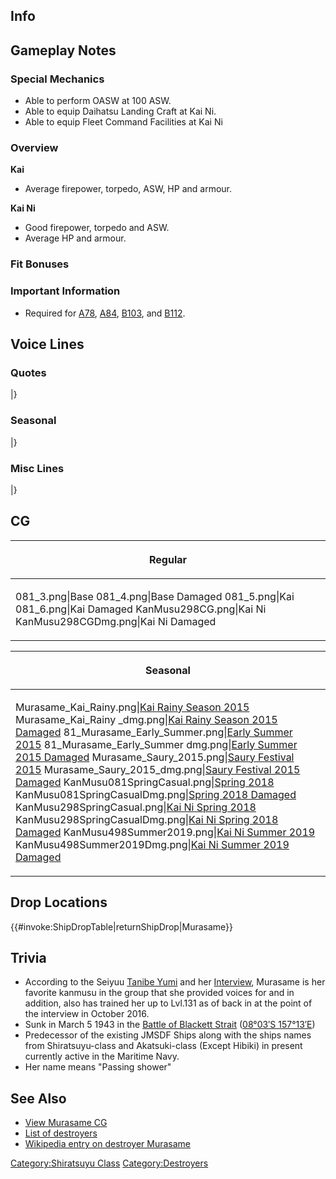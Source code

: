 ==Info==
{{KanmusuInfo|ID=081}}
{{KanmusuInfo|ID=081a}}
{{KanmusuInfo|ID=298}}

==Gameplay Notes==
===Special Mechanics===
* Able to perform OASW at 100 ASW.
* Able to equip Daihatsu Landing Craft at Kai Ni.
* Able to equip Fleet Command Facilities at Kai Ni

===Overview===
'''Kai'''
* Average firepower, torpedo, ASW, HP and armour.  

'''Kai Ni'''
* Good firepower, torpedo and ASW.
* Average HP and armour.

===Fit Bonuses===
{{:{{BASEPAGENAME}}/Equipment Bonuses}}
{{clear}}

===Important Information===
* Required for [[Quests#A78|A78]], [[Quests#A84|A84]], [[Quests#B103|B103]], and [[Quests#B112|B112]].

==Voice Lines==
===Quotes===
{{ShipquoteHeader}}
{{ShipquoteKai
|scenario = Introduction
|origin = はいはーい！白露型駆逐艦村雨だよ。みんな、よろしくね！
|translation = Yes, yes~! I'm the Shiratsuyu-class destroyer, Murasame. Nice to meet everyone!
|audio = Murasame-Introduction.ogg
}}
{{ShipquoteKai
|scenario = Introduction
|kai2 = yes
|origin = はいはい、お待たせ！そう？ごめんなさい、でもこれから村雨のうんといい所見せる！
|translation = Yes, yes~! Did I keep you waiting? I did?  I'm sorry, but from now on I'll do my utmost to show off all my best points!
|audio = MurasameKai2-Intro.mp3
}}
{{ShipquoteKai
|scenario = Library
|origin = 白露型駆逐艦3番艦、村雨よ。
雨の名前の駆逐艦群なんてお洒落よね？姉妹艦の夕立たちと一緒に第2駆逐隊を編成したの。 
鼠輸送ですって？失礼しちゃう、ガダルカナル島輸送作戦でも活躍したわ！
|translation = I'm the 3rd ship of the Shiratsuyu-class destroyers, Murasame.
Isn't naming destroyers after rain stylish?<ref>The original 6 ships of the Shiratsuyu-class were named after rain.</ref> I was part of the 2nd Destroyer Division with Yuudachi and my other sisters.<ref>DesDiv2 was made out of: Murasame, Yuudachi, Harusame and Samidare.</ref>
Tokyo Expresses? Pardon me, but I was very active in transport operations to Guadalcanal.<ref>The [https://en.wikipedia.org/wiki/Tokyo_Express Tokyo Express] was a high-speed transport run done in a single night to avoid Allied air attacks. She performed two such runs to Guadalcanal.</ref> 
|audio = Murasame-Library.ogg
}}
{{ShipquoteKai
|scenario = Secretary 1
|origin =はいはい！
|translation = Yes yes~!
|audio = Murasame-Sec1b.mp3
}}
{{ShipquoteKai
|scenario = Secretary 1
|kai = yes
|origin =はいはーい！
|translation = Yes yes~!
|audio = MurasameKai-Sec1.mp3
}}
{{ShipquoteKai
|scenario = Secretary 1
|kai2 = yes
|origin =はーいはーい！
|translation = Yes~ yes~!
|audio = MurasameKai2-Sec1b.mp3
}}
<!--{{ShipquoteKai
|scenario = Secretary 1
|kai2 = yes
|origin =ちょっといい村雨、呼んだ？
|translation = Did you call for the improved me?
|audio = MurasameKai2-Sec1.mp3
}}-->
{{ShipquoteKai
|scenario = Secretary 2
|origin = スタンバイＯＫよ！
|translation = I'm ready and waiting!
|audio = Murasame-Sec2.mp3
}}
{{ShipquoteKai
|scenario = Secretary 2
|kai = yes
|origin = 村雨は、スタンバイＯＫよ！
|translation = I'm ready and waiting!
|audio = MurasameKai-Sec2.mp3
}}
{{ShipquoteKai
|scenario = Secretary 2
|kai2 = yes
|origin = 提督、村雨は、スタンバイＯＫよ！
|translation = Admiral, I'm ready and waiting!
|audio = MurasameKai2-Sec2.mp3
}}
{{ShipquoteKai
|scenario = Secretary 3
|origin = えぇ、なになに？村雨に何の相談かしら？
|translation = Eh, what is it? What do you want to discuss with me?
|audio = Murasame-Sec3.mp3
}}
{{ShipquoteKai
|scenario = Secretary 3
|kai = yes
|origin = えぇ、なになに？私に何の相談かしら？
|translation = Eh, what is it? What do you want to discuss with me?
|audio = MurasameKai-Sec3.mp3
}}
{{ShipquoteKai
|scenario = Secretary 3
|kai2 = yes
|origin = なになーに？ちょっといい村雨に、いったい何の相談かしら？ん？
|translation = What is it? What could you want to discuss with the improved me? Hmm?
|audio = MurasameKai2-Sec3.mp3
}}
{{ShipquoteKai
|scenario = Secretary Idle
|kai = yes
|origin = そうですかー…この村雨を放置ですかー…。村雨そんな趣味ないから、かまってー！
|translation = I see... you're neglecting me... I don't have that kind of fetish, so pay attention to me!<ref>Meaning she isn't into BDSM [https://ja.wikipedia.org/wiki/%E6%94%BE%E7%BD%AE%E3%83%97%E3%83%AC%E3%82%A4 neglect play].</ref>
|audio = Murasame-Idle.ogg
}}
{{ShipquoteKai
|scenario = Secretary (Married)
|origin = 提督、元気ない時は村雨が元気分けてあげるから。はいっ！　どう？　元気でた？
|translation = When you're feeling down I'll cheer you up Admiral. Yes! How's that? Feeling better?
|audio = Murasame-Wedding_Line.ogg
}}
{{ShipquoteKai
|scenario = Wedding
|origin = 提督と二人っきりって、意外と楽しいかも。ね、私達って、相性いいのかな？
|translation = It's surprisingly fun just being alone together with you Admiral. Hey, we're pretty compatible right?
|audio = Murasame-Wedding.ogg
}}
{{ShipquoteKai
|scenario = Player's Score
|origin = 提督、連絡が入っているよ。
|translation = Looks like a message has come for you Admiral.
|audio = Murasame-Looking_At_Scores.ogg
}}
{{ShipquoteKai
|scenario = Joining the Fleet
|origin = 村雨いっきまーす！
|translation = Murasame moving out~!
|audio = Murasame-Joining_A_Fleet.ogg
}}
{{ShipquoteKai
|scenario = Joining the Fleet
|kai2 = yes
|origin = 村雨、出ます。さあ、警戒を厳として、行きましょうか。
|translation = Murasame moving out~!　Okay, let's get going with caution and determination.
|audio = MurasameKai2-JoinFleet.mp3
}}
{{ShipquoteKai
|scenario = Equipment 1
|origin = 村雨、パワーア～ップ！<ref>Shared with Supply before Kai.</ref>
|translation = I'm powering up~!
|audio = Murasame-Equipment_3.ogg
}}
{{ShipquoteKai
|scenario = Equipment 2
|origin = いい感じ、いい感じ。来週の村雨にも期待してね。
|translation = This feels really good. Look forward to what I can do next week.<ref>Also can mean 'Expect showers next week'. A pun on her name.</ref>
|audio = Murasame-Equipment_1.ogg
}}
{{ShipquoteKai
|scenario = Equipment 3
|origin = やるってば！
|translation = I can do it!
|audio = Murasame-Equipment_2.ogg
}}
{{ShipquoteKai
|scenario = Supply
|kai = yes
|origin = 補給大好き！
|translation = I love resupplying!
|audio = Murasame-Supply.ogg
}}
{{ShipquoteKai
|scenario = Docking (Minor Damage)
|origin = おぉ～、グッド～！
|translation = Oooh~ good~!
|audio = Murasame-Docking_Minor.ogg
}}
{{ShipquoteKai
|scenario = Docking (Major Damage)
|origin = はぁー…休まりますねぇ
|translation = *sigh*... I'll go rest then.
|audio = Murasame-Docking_Major.ogg
}}
{{ShipquoteKai
|scenario = Construction
|origin = 新しい艦、ゲッツ！
|translation = We got a new ship!
|audio = Murasame-Construction.ogg
}}
{{ShipquoteKai
|scenario = Construction
|kai2 = yes
|origin = 新仲間ね。ようこそ、四水戦に…えぇ、違うの？
|translation = A new comrade. Welcome to the DesRon4... Eh, that's wrong?
|audio = MurasameKai2-Construction.mp3
}}
{{ShipquoteKai
|scenario = Returning from Sortie
|origin = 艦隊が戻ってきたってさー。
|translation = The fleet has returned.
|audio = Murasame-Returning_From_Sortie.ogg
}}
{{ShipquoteKai
|scenario = Returning from Sortie
|kai2 = yes
|origin = 艦隊帰途。いい感じ。みんな、お疲れ様。
|translation = The fleet has returned. Feels great. Everyone, good work.
|audio = MurasameKai2-SortieReturn.mp3
}}
{{ShipquoteKai
|scenario = Starting a Sortie
|origin = 村雨の、ちょっといいとこ見せたげる♪
|translation = I'll show you something a little nice♪
|audio = Murasame-Starting_A_Sortie.ogg
}}
{{ShipquoteKai
|scenario = Starting a Sortie
|kai2 = yes
|origin = 対艦、対潜、対空だって、やってあげる！
|translation = Be it anti-ship, anti-sub or anti-air; let's do this!
|audio = MurasameKai2-Sortie.mp3
}}
{{ShipquoteKai
|scenario = Starting a Battle
|origin = 右舷、敵艦発見です！
|translation = Enemy ships spotted to starboard.
|audio = Murasame-Battle_Start.ogg
}}
{{ShipquoteKai
|scenario = Attack
|origin = やっちゃうからね♪
|translation = I'll get you~♪
|audio = Murasame-Attack.ogg
}}
{{ShipquoteKai
|scenario = Night Battle Attack
|origin = 主砲も魚雷もあるんだよ！
|translation = I have both guns and torpedoes!
|audio = Murasame-Night_Attack.ogg
}}
{{ShipquoteKai
|scenario = Night Battle Attack
|kai2 = yes
|origin = いい感じ、いい感じ！
|translation = Feels really good!
|audio = MurasameKai2-NightAttack.mp3
}}
{{ShipquoteKai
|scenario = Night Battle
|origin = あらあら、まだやるの～？い・い・け・ど！
|translation = Oh my, you still want to keep going~? That~ is~ fine~ with~ me~!
|audio = Murasame-Night_Battle.ogg
}}
{{ShipquoteKai
|scenario = Night Battle
|kai2 = yes
|origin = あら、まだやるの？い・い・け・ど・ね！
|translation = Oh, you still want to keep going? That~ is~ fine~ with~ me~!
|audio = MurasameKai2-NightBattle.mp3
}}
{{ShipquoteKai
|scenario = MVP
|origin =艦隊が勝利出来て良かったです。白露型駆逐艦の力侮れないでしょう？
|translation = I'm glad the fleet was able to win. You shouldn't underestimate the power of the Shiratsuyu-class destroyers alright?
|audio = Murasame-MVP.ogg
}}
{{ShipquoteKai
|scenario = Minor Damage 1
|origin = ちょっ、まっ…！
|translation = Wa-wait...!
|audio = Murasame-Minor_Damage_2.ogg
}}
{{ShipquoteKai
|scenario = Minor Damage 2
|origin = やぁっ！
|translation = Yaaah!
|audio = Murasame-Minor_Damage_1.ogg
}}
{{ShipquoteKai
|scenario = Minor Damage 2
|kai2 = yes
|origin = うぅ、いやだ。
|translation = Urgh, oh no.
|audio = MurasameKai2-Minor_Damage_2.mp3
}}
{{ShipquoteKai
|scenario = Major Damage
|origin = 本当に困るんですけどぉー…うぁあん…
|translation = This is really troubling... Waaah...
|audio = Murasame-Major_Damage.ogg
}}
{{ShipquoteKai
|scenario = Major Damage
|kai2 = yes
|origin = ちょっと流石にまずかったかしら。うぅー。
|translation = I think I'm in a little bit of trouble. Urrgh.
|audio = MurasameKai2-Major_Damage.mp3
}}
{{ShipquoteKai
|scenario = Sunk
|origin = やるだけ…やったよね…さよなら…
|translation = I did... the best I could right... Goodbye...
|audio = Murasame-Sunk.ogg
}}
|} <references/>

{{clear}}

===Seasonal===
{{SeasonalHeaderOld}}
{{SeasonalQuote
|scenario = [[Seasonal/New_Year_2015|New Year 2015]]
|origin =提督、謹賀新年です。今年も村雨の…ちょっといいとこ、みせてあげる！
|translation =	Happy New Year, Admiral. I’ll show you something… real nice this year!
|audio = Murasame_New_Years_Day_2016.ogg
|notes = 
}}
{{SeasonalQuote
|scenario = [[Seasonal/Setsubun_2015|Setsubun 2015]]
|origin = はいは～い♪節分ね。この行事って、いつからあるのかしら？ねえ？
|translation =	Yes, yes♪ It’s Setsubun. I wonder when it was first celebrated. Don’t you?
|audio = Murasame_Setsubun_2015_Sec1.ogg
|notes = 
}}
{{SeasonalQuote
|scenario = [[Seasonal/Valentine%27s_Day_2015|Valentine’s Day 2015]]
|origin = 村雨の、ちょっと良いチョコ、食べてみる？　甘くて、すこーし苦いんです。うふふ♪
|translation =	Would you like to have some of my nice chocolates? It’s sweet and juuust a little bit bitter. Ufufu♪
|audio = Murasame_Valentine_Sec1.ogg
|notes = Secretary 1
}}
{{SeasonalQuote
|scenario = [[Seasonal/White_Day_2015|White Day 2015]]
|origin = うーん...バレンタインのお返し？いい感じ、いい感じ、村雨 ちょっと期待ちゃうなぁ。
|translation =	Yeah… A gift in return for Valentines? That sounds great. I’ve kind of been looking forward to this.
|audio = Murasame_WhiteDay.ogg
|notes = 
}}
{{SeasonalQuote
|scenario = [[Seasonal/Second_Anniversary|2nd Anniversary]]
|origin = はいはい、今日は大事な日。提督、ちゃんと覚えてた？本当？よかった！
|translation =	Yes yes, today is an important day. Do you remember what day it is, Admiral? Really? Good!
|audio = 081_Murasame_2ndAnniv.mp3
|notes = 
}}
{{SeasonalQuote
|scenario = [[Seasonal/Rainy_Season_2015|Rainy Season 2015]]
|origin = あ、春雨…じゃなかった、提督？どなたかお探し？あ、違うの。なぁに？村雨でよかったら、お話聞くよ。なになに。
|translation =	Ah, Harusame… No, Admiral? Are you looking for someone? Ah, you’re not. What is it? If you’re fine with me, I’ll hear you out. What is it, tell me.
|audio = Murasame_Rainy_Secretary_1.ogg
|notes =
}}
{{SeasonalQuote
|scenario = [[Seasonal/Early_Summer_Season_Update|Early Summer 2015]]
|origin = そろそろ夏が来ちゃうね。新しい水着、新調したいな～。いっしょに選んでくれる？
|translation =	Summer is almost here. I feel like getting a brand new swimsuit. Will you choose one with me?
|audio = Murasame_Early_Summer_HQ_1.ogg
|notes =Secretary 1
}}
{{SeasonalQuote
|scenario = [[Seasonal/Early_Summer_Season_Update|Early Summer 2015]]
|origin = 提督どう？村雨の水着、似合ってる？そう……いい感じいい感じ♪
|translation =	How’s this, Admiral? Does this swimsuit suit me? I see… Good, good♪
|audio = Murasame_Early_Summer_HQ_2.ogg
|notes =Secretary 2
}}
{{SeasonalQuote
|scenario = [[Seasonal/Early_Summer_Season_Update|Early Summer 2015]]
|origin = やられてしまったわ。せっかくの水着だったのに……ま、いいわ。お風呂してきますね。
|translation =	I got damaged. I just got this swimsuit too… Oh well. I’ll go take a bath.
|audio = Murasame_Early_Summer_Med_Dmg_Docking.ogg
|notes =Docking (Major)
}}
{{SeasonalQuote
|scenario = [[Seasonal/Early_Summer_Season_Update|Early Summer 2015]]
|origin = 村雨のちょっといい水着、見せてあげる。ちやん～提督、どうおがしら？ね？
|translation =	I’ll show you my nice swimsuit. Tadah, what do you think, Admiral? Hey?
|audio = Murasame_Early_Summer_Join_Fleet.ogg
|notes =Joining the Fleet
}}
{{SeasonalQuote
|scenario = [[Seasonal/Mid_Summer_Season_Update|Midsummer 2015]]
|origin = はいはい～夏です夏！提督、一緒に海にいきましょう。出撃とかじゃなくて！
|translation =	Yes yes, it’s summer! Let’s go to the sea together, Admiral. Not on a sortie!
|audio = Murasame_Mid_Summer.ogg
|notes =
}}
{{SeasonalQuote
|scenario = [[Seasonal/Saury_2015|Saury Festival 2015]]
|origin = ふんふん～秋は秋で嫌いじゃないのよね～。春雨とかどうしてるかなぁ。
|translation = Hmmm, it’s autumn and I don’t dislike it. I wonder what Harusame is doing.
|audio = Murasame_Saury_2015_Secretary.ogg
|notes =
}}
{{SeasonalQuote
|scenario = [[Seasonal/Christmas_2015|Christmas 2015]]
|origin = はいはい！メリークリスマスです、提督！ケーキもターキーもほら、ばっちり！
|translation =	Yes yes! Merry Christmas, Admiral! The cake and turkey is all ready!
|audio = Murasame_Christmas_2015_Sec1.ogg
|notes =Secretary 1
}}
{{SeasonalQuote
|scenario = [[Seasonal/Christmas_2015|Christmas 2015]]
|origin = 提督、村雨のちょっといいクリスマスプレゼント、開けてみる？まだ、な・い・しょ！
|translation =	You want to open my special Christmas present, Admiral? Not~ just~ yet~!
|audio = Murasame_Christmas_2015_Sec2.mp3
|notes = Secretary 2
}}
{{SeasonalQuote
|scenario = [[Seasonal/End_of_Year_2015|End of Year 2015]]
|origin = はいはい！年末です！大掃除です！提督もはい、箒とちり取り。で、大掃除！
|translation =	Yes yes! It’s the end of the year! Time for spring cleaning! Here’s a broom and dustpan for you, Admiral. Now get cleaning!
|audio = Murasame_Year_End_2015_Sec1.ogg
|notes = 
}}
{{SeasonalQuote
|scenario = [[Seasonal/Third_Anniversary|3rd Anniversary]]
|origin = はい、はーい！提督、三周年ですって、三周年。いい感じ、いい感じ！
|translation =	Yes yeees! It’s the 3rd Anniversary now, Admiral! It feels so good!
|audio = Murasame_3rd_Anniversary_Sec1.mp3
|notes = 
}}
{{SeasonalQuote
|scenario = [[Seasonal/Rainy_Season_2016|Rainy Season 2016]]
|origin = てるてる坊主？じゃあ、村雨が作ってみますね。ほら、ここをこうして…できました。
|translation =	A teruteru bouzu? Well, just watch me make one. Look, just like this… and done.
|audio = Murasame_Rainy_Season_2016_Sec1.mp3
|notes = 
}}
{{SeasonalQuote
|scenario = [[Seasonal/Autumn_2016|Autumn 2016]]
|origin = はいはい！秋は美味しいものがおおくってつい色々目移りちゃう。バルジに気をつけなくちゃ。
|translation =	Yes yes! There’s so many delicious things in autumn that I can’t choose. I’ll need to watch my bulge.
|audio = Murasame_Autumn_2017_Sec1.mp3
|notes = 
}}
{{SeasonalQuote
|scenario = [[Seasonal/Saury_2016|Saury Festival 2016]]
|origin = この秋も、ちょっといい村雨のF作業、見てみたい？うんうん、任せておいて。頑張ります♪
|translation =	Would you like to see me do some F-work this autumn? Yup yup, leave it to me. I’ll work hard♪ <ref>”F-work” is IJN slang for fishing duties when the crew would fish to supplement supplies.</ref>
|audio = Murasame_Sec1_Saury_2016.mp3
|notes = 
}}
{{SeasonalQuote
|scenario = [[Seasonal/Autumn_2016|Autumn 2016]]
|origin = はいはい！提督、ちょっと寒そうね。村雨が、ちょっといいマフラー、編んであげましょうか？うふふふっ♪
|translation =	Yes yes! It’s gotten a bit colder, Admiral. Would you like me to knit a muffler for you? Ufufufu~♪
|audio = Murasame_Late_Autumn_2017_Sec1.mp3
|notes = 
}}
{{SeasonalQuote
|scenario = [[Seasonal/Christmas_2017|Christmas 2017]]
|origin = みんなさん、本当にお疲れ様！提督も。もうすぐ、今年もクリスマスですね。いい感じ、いい感じ。
|translation =	Good work, everyone! You too, Admiral. It’s almost Christmas again this year. This feels really good.
|audio = Murasame_Christmas_Sec1.mp3
|notes = 
}}
{{SeasonalQuote
|scenario = [[Seasonal/Valentine%27s_Day_2018|Valentine’s Day 2018]]
|origin = 提督、村雨のちょっとかなりいいチョコ食べて見る？甘くて、少ーしだけ苦いです。いいは？そう。じゃぁ、めーしーあーがーれー。うふぅ、どうぞ。
|translation =	Would you like to try some of my nice chocolates, Admiral? They’re sweet and juuust a bit bitter. You will? Ok. Then, here~ you~ go~. Ufu, help yourself.
|audio = MurasameKaiNi_Valentines_2018_Sec_1.mp3
|notes = Kai Ni Secretary 1
}}
{{SeasonalQuote
|scenario = [[Seasonal/White_Day_2018|Spring 2018]]
|origin = 少し日差しが暖かくなって…春は村雨の好きな季節よ。いい感じ、いい感じ。
|translation =	The sun has gotten a bit warmer… 
|audio = Murasame_Spring_2018_Sec2.mp3
|notes = Secretary 2
}}
{{SeasonalQuote
|scenario = [[Seasonal/Coming_of_Spring_2018|Coming of Spring 2018]]
|origin = 提督、ほら、春、うらら。今日は外でご飯を、いいですね。
|translation =	Look, Admiral, spring is wonderful. Today is a great day to have a meal outdoors.
|audio = Murasame_Spring_2018_Sec1.mp3
|notes = Secretary 1
}}
{{SeasonalQuote
|scenario = [[Seasonal/Coming_of_Spring_2018|Coming of Spring 2018]]
|origin = 村雨のちょっと頑張ったお弁当、外で食べて見る？うん、はいはい！良かった。
|translation =	Would you like to try this lunchbox that I put a bit of effort into? Yup, yes, yes! Great.
|audio = Murasame_Spring_2018_Sec2.mp3
|notes = Secretary 2
}}
{{SeasonalQuote
|scenario = [[Seasonal/Coming_of_Spring_2018|Coming of Spring 2018]]
|origin = 提督、何、そんな見つめて？大丈夫、ちゃんとデザートもあるんです。はい、どぞ。
|translation =	What are you staring at, Admiral? Don’t worry, I have dessert ready too. Here you go.
|audio = Murasame_Spring_2018_Sec3.mp3
|notes = Secretary 3
}}
{{SeasonalQuote
|scenario = [[Seasonal/Fifth_Anniversary|5th Anniversary]]
|origin = はいはい！提督、津に五周年ですって。五周年。いい感じ、いい感じ。この春も、た・の・し・み。
|translation =	Yes, yes! It’s finally the 5th Anniversary, Admiral. The 5th Anniversary. It feels so good. Let’s- have- fun- this spring too.
|audio = Murasame_5th_Anniversary_Sec1.mp3
|notes = 
}}
{{SeasonalQuote
|scenario = [[Seasonal/Summer_2018|Summer 2018]]
|origin = そうね、この夏わ、ちゃんと戦えます。でも、来年は…提督、いいでしょう？そう？やった。
|translation =	That's right, I'll fight properly this summer. But next year... is fine right, Admiral? Really? Hooray.
|audio = MurasameKai2_Summer_2018_Sec3.mp3
|notes = Kai Ni Secretary 3
}}
{{SeasonalQuote
|scenario = [[Seasonal/Saury_2018|Saury 2018]]
|origin = はいはい！私も、由良さんみたいに先生っぽいこと、やってみようかな。どうかな？
|translation =	Yes yes! I want to try acting like a teacher like Yura does. What do you think?
|audio = Murasame_Sec1_Saury_2018.mp3
|notes = 
}}
{{SeasonalQuote
|scenario = [[Seasonal/Late_Autumn_2018|Late Autumn 2018]]
|origin = 村雨の、ちょっといいマフラーできました！もちろん、丁寧に心を込めた、村雨手作り。さあ、まいてみて。
|translation =	My pretty good muffler is done! Of course, I put my heart into making this. Now, try it on.
|audio = Murasame_Late_Autumn_2018_Sec1.mp3
|notes = Secretary 1
}}
{{SeasonalQuote
|scenario = [[Seasonal/Late_Autumn_2018|Late Autumn 2018]]
|origin = いい感じ、いい感じ！やっぱり、村雨の思った通り、とっても似合う。自分のも、あまんじゃうかな。うふふふぅ、やったね。
|translation =	Looking very nice! Just as I thought, it really suits you. I wonder if I should make one for myself. Ufufufu, of course.
|audio = Murasame_Late_Autumn_2018_Sec2.mp3
|notes = Secretary 2
}}
{{SeasonalQuote
|scenario = [[Seasonal/New_Year_2019|New Years 2019]]
|origin = 提督、謹賀新年です。今年はね、村雨の…ちょっといいとこ、みせてあげる…ねぇ！
|translation =	Admiral, Happy New Year. I'll show you... some of my good points this year... ok!
|audio = Murasame_New_Year_2019_Sec1.mp3
|notes = 
}}
{{SeasonalQuote
|scenario = [[Seasonal/Sixth_Anniversary|6th Anniversary]]
|origin = はいはい！いよいよ六周年ですって。六周年。いい感じ、いい感じ。えへぇ。提督、これからも、よろしくね。
|translation =	Hey hey! It's finally the 6th Anniversary. It's here. What a great feeling. Ehe. Admiral, please keep looking after me.
|audio = Murasame_6th_Anniversary_Sec3.mp3
|notes = Secretary 3
}}
{{SeasonalQuote
|scenario = [[Seasonal/Summer_2019|Summer 2019]]
|origin = はいはい！提督、見てみて…どう？えへへぇ。そんなに？そう？
|translation =	Hey hey! Admiral, take a look... What do you think? Ehehe. You like it that much? Really?
|audio = MurasameKai2_Summer_2019_Sec1.mp3
|notes = Kai Ni Secretary 1
}}
{{SeasonalQuote
|scenario = [[Seasonal/Summer_2019|Summer 2019]]
|origin = いい感じ、いい感じ。村雨、もちろんちゃんと戦います。
|translation =	This feels great. Of course I'll still fight well.
|audio = MurasameKai2_Summer_2019_Sec2.mp3
|notes = Kai Ni Secretary 2
}}
{{SeasonalQuote
|scenario = [[Seasonal/Seventh_Anniversary|7th Anniversary]]
|origin = はいはい！提督、ついに村雨たち、七周年ですって、七周年！今年はお部屋で乾杯しましょう！それはそれで、いい感じ、いい感じ。た・の・し・み。
|translation =	Hey hey! Admiral, it's finally our 7th Anniversary! Let's have a toast in your room this year! Then we can get a really good mood going. I. Can't. Wait.
|audio = Murasame_7th_Anniversary_Secretary_1.mp3
|notes = 
}}
{{SeasonalQuote
|scenario = [[Seasonal/Late_Autumn_2020|Late Autumn 2020]]
|origin = 今年はサンマが…残念。でも、村雨に任せて任せて。そんなこともあろかと、アジのポイントで、今年は行きます。
|translation =	There's no... saury this year. But just leave it all to me. We'll be heading out for mackerel this year too.
|audio = Murasame_Late_Autumn_2020_Secretary_1.mp3
|notes = Secretary 1
}}
{{SeasonalQuote
|scenario = [[Seasonal/Late_Autumn_2020|Late Autumn 2020]]
|origin = 今年はサンマが…残念。でも、村雨に、任せて任せて。そんなこともあろかと、アジのポイントで、今年は行きます。
|translation =	There's no... saury this year. But just leave it all to me. We'll be heading out for mackerel this year too.
|audio = Murasame_Kai_Ni_Late_Autumn_2020_Secretary_1.mp3
|notes = Kai Ni Secretary 1
}}
{{SeasonalQuote
|scenario = [[Seasonal/Late_Autumn_2020|Late Autumn 2020]]
|origin = 村雨の、ちょっといい釣果、見せちゃうかな？うふふぅ。
|translation =	Shall I show you how good I am at fishing? Ufufu.
|audio = Murasame_Late_Autumn_2020_Secretary_2.mp3
|notes = Secretary 2
}}
{{SeasonalQuote
|scenario = [[Seasonal/Late_Autumn_2020|Late Autumn 2020]]
|origin = 村雨の、ちょっといい、釣果、見せちゃうかな？うふふふふぅ。
|translation =	Shall I show you how good I am at fishing? Ufufufufu.
|audio = Murasame_Kai_Ni_Late_Autumn_2020_Secretary_2.mp3
|notes = Kai Ni Secretary 2
}}
{{SeasonalQuote
|scenario = [[Seasonal/Late_Autumn_2020|Late Autumn 2020]]
|origin = はいはい！そう、秋は美味しいものが本当に多くて、バルジには気をつけなきゃ。白露姉さんは…あはぁ、べ、別に問題ないって思います。
|translation =	Hey hey! Yeah, there's so, so many delicious things during autumn that I need to watch my bulge. Big sis Shiratsuyu is... Ahah, I don't think she'll have any problems.
|audio = Murasame_Late_Autumn_2020_Secretary_3.mp3
|notes = Secretary 3
}}
{{SeasonalQuote
|scenario = [[Seasonal/Late_Autumn_2020|Late Autumn 2020]]
|origin = はいはい〜！そう、秋は美味しいものが本当に多くて、バルジには気をつけなきゃ。白露ちゃんは…あはは、べ、別に問題ないって思います。
|translation =	Hey hey~! Yeah, there's so, so many delicious things during autumn that I need to watch my bulge. Shiratsuyu is... Ahaha, I don't think she'll have any problems.
|audio = Murasame_Kai_Ni_Late_Autumn_2020_Secretary_3.mp3
|notes = Kai Ni Secretary 3
}}
{{SeasonalQuote
|scenario = [[Seasonal/Late_Autumn_2020|Late Autumn 2020]]
|origin = やった！釣れた！
|translation =	Yes! I got it!
|audio = Murasame_Late_Autumn_2020_Equipment_3.mp3
|notes = Equipment 3
}}
{{SeasonalQuote
|scenario = [[Seasonal/Late_Autumn_2020|Late Autumn 2020]]
|origin = やった！釣れた！
|translation =	Yes! I got it!
|audio = Murasame_Kai_Late_Autumn_2020_Equipment_3.mp3
|notes = Kai Equipment 3
}}
{{SeasonalQuote
|scenario = [[Seasonal/Late_Autumn_2020|Late Autumn 2020]]
|origin = やった！釣・れ・た！
|translation =	Yes! I- got- it!
|audio = Murasame_Kai_Ni_Late_Autumn_2020_Equipment_3.mp3
|notes = Kai Ni Equipment 3
}}
{{SeasonalQuote
|scenario = [[Seasonal/Late_Autumn_2020|Late Autumn 2020]]
|origin = あれは、魚群…違う！敵！敵艦発見です！
|translation =	Is that a school of fish... No! It's the enemy! Enemy ships spotted!
|audio = Murasame_Late_Autumn_2020_Starting_A_Battle.mp3
|notes = Starting a Battle
}}
{{SeasonalQuote
|scenario = [[Seasonal/Late_Autumn_2020|Late Autumn 2020]]
|origin = あれは、魚群…違う！敵！敵艦発見です！
|translation =	Is that a school of fish... No! It's the enemy! Enemy ships spotted!
|audio = Murasame_Kai_Ni_Late_Autumn_2020_Starting_A_Battle.mp3
|notes = Kai Ni Starting a Battle
}}
{{SeasonalQuote
|scenario = [[Seasonal/Valentine's_Day_2021|Valentine's Day 2021]]
|origin = あはは。峯雲さん、お疲れさまです。ん？
|translation = Ahaha. Minegumo, good job. Hmm?
|audio = Murasame_Valentines_2021_Equip_3.mp3
|notes = Kai Ni Equipment 3
}}
{{SeasonalQuote
|scenario = [[Seasonal/Hinamatsuri_2021|Hinamatsuri 2021]]
|origin =この春も、村雨は、スタンバイＯＫよ。 
|translation =	I'll be ready and waiting this spring too. 
|audio = Murasame_Hinamatsuri_2021_Secretary_1.mp3
|notes = Secretary 1
}}
{{SeasonalQuote
|scenario = [[Seasonal/Hinamatsuri_2021|Hinamatsuri 2021]]
|origin =この春も、村雨は、スタンバイＯＫよ。 
|translation =	I'll be ready and waiting this spring too. 
|audio = Murasame_Kai_Ni_Hinamatsuri_2021_Secretary_1.mp3
|notes = Kai Ni Secretary 1
}}
{{SeasonalQuote
|scenario = [[Seasonal/Hinamatsuri_2021|Hinamatsuri 2021]]
|origin =提督、みてみて。可愛い。雛人形。うふふ。 
|translation =	 Admiral, look at these. They're cute. They're Hina dolls. Ufufu. 
|audio = Murasame_Hinamatsuri_2021_Secretary_2.mp3
|notes = Secretary 2
}}
{{SeasonalQuote
|scenario = [[Seasonal/Hinamatsuri_2021|Hinamatsuri 2021]]
|origin =提督、みてみて。可愛い。雛人形。うふふふふ。 
|translation =	Admiral, look at these. They're cute. They're Hina dolls. Ufufufufu. 
|audio = Murasame_Kai_Ni_Hinamatsuri_2021_Secretary_2.mp3
|notes = Kai Ni Secretary 2
}}
{{SeasonalQuote
|scenario = [[Seasonal/Hinamatsuri_2021|Hinamatsuri 2021]]
|origin =もうすぐ、春うらら。提督、村雨の、ちょっといいお弁当、食べる？そう？ 
|translation =	 A wonderful spring is almost here. Admiral, would you have my lunch box? You will? 
|audio = Murasame_Hinamatsuri_2021_Secretary_3.mp3
|notes = Secretary 3
}}
{{SeasonalQuote
|scenario = [[Seasonal/Hinamatsuri_2021|Hinamatsuri 2021]]
|origin =もうすぐ、春うらら。提督、村雨の、ちょっといいお弁当、食べでみる？うふふ。そう？
|translation =	A wonderful spring is almost here. Admiral, would you like to try my lunch box? Ufufu. You will? 
|audio = Murasame_Kai_Ni_Hinamatsuri_2021_Secretary_3.mp3
|notes = Kai Ni Secretary 3
}}
{{SeasonalQuote
|scenario = [[Seasonal/Eighth_Anniversary|8th Anniversary]]
|origin = はいはい！提督、ついに、ついに村雨たち八周年ですって。八周年。今年もまだこんな状況だから、仕方ない、ね？お部屋で乾杯しましょう？それはそれで、とってもいい感じいい感じ。ほら、村雨特製のおつまみも作ってきたの。た・の・し・み、でしょう？
|translation =	Hey hey! Admiral, it's finally, finally our 8th Anniversary. It's here. We're still stuck this year so there's no helping it, right? Shall we have a drink in your room? I have something real nice for you. Here, it's some drinking snacks I made specially for this. It'll- be- fun-, right?
|audio = Murasame_8th Anniversary_Secretary_1.mp3
|notes = Secretary 1
}}
{{SeasonalQuote
|scenario = [[Seasonal/Eighth_Anniversary|8th Anniversary]]
|origin = はいはい！提督、ついに、ついに村雨たち八周年ですって。八周年。今年もまだこんな状況だから、仕方ない、ね？お部屋で乾杯しましょう？それはそれで、とってもいい感じいい感じ。ほーら、村雨特製のおつまみも作ってきたの。た・の・し・み、でしょう？うふふふ〜。
|translation =	Hey hey! Admiral, it's finally, finally our 8th Anniversary. It's here. We're still stuck this year so there's no helping it, right? Shall we have a drink in your room? I have something real nice for you. Here, it's some drinking snacks I made specially for this. It'll- be- fun-, right? Ufufufu~.
|audio = Murasame Kai Ni_8th Anniversary_Secretary_1.mp3
|notes = Kai Ni Secretary 1
}}
{{SeasonalQuote
|scenario = [[Seasonal/Rainy_Season_2021|Rainy Season 2021]]
|origin = はいはい、白露型駆逐艦、梅雨の村雨だよ。提督、よろしくね。 
|translation =	Hello-hello, I'm the Shiratsuyu-class destroyer, the rainy Murasame. Admiral, nice to meet you. 
|audio = Murasame_Rainy Season 2021_Introduction.mp3
|notes = Introduction
}}
{{SeasonalQuote
|scenario = [[Seasonal/Rainy_Season_2021|Rainy Season 2021]]
|origin = はいはい、おまたせ。提督、梅雨も、二人ならいいものね。今日も、村雨のうんといいとこ見せてあげる。見てて。 
|translation =	Hello-hello, thanks for waiting. Admiral, even the rainy season is nice as long as we're together. I'll show you my good points again today. Just watch. 
|audio = Murasame Kai Ni_Rainy Season 2021_Introduction.mp3
|notes = Kai Ni Introduction
}}
{{SeasonalQuote
|scenario = [[Seasonal/Rainy_Season_2021|Rainy Season 2021]]
|origin = えぇ？これは？…提督、村雨のお誕生日、覚えていてくれたんですか？あぁ、ありがとう。うん。 
|translation =	Huh? What's this? ...Admiral, you remembered my birthday? Th-thanks. *nod* 
|audio = Murasame_Rainy Season 2021_Secretary_1.mp3
|notes = Secretary 1
}}
{{SeasonalQuote
|scenario = [[Seasonal/Rainy_Season_2021|Rainy Season 2021]]
|origin = えぇ？これは？…提督、村雨のお誕生日、覚えていてくれたんですか？うふぅ、ありがとう。…うん。 
|translation =	Huh? What's this? ...Admiral, you remembered my birthday? Ufu, thanks. *nod* 
|audio = Murasame Kai Ni_Rainy Season 2021_Secretary_1.mp3
|notes = Kai Ni Secretary 1
}}
{{SeasonalQuote
|scenario = [[Seasonal/Rainy_Season_2021|Rainy Season 2021]]
|origin = えぇ？何々？テルテルサメたちの作り方？それはね… 
|translation =	Huh? What's up? You want to know how to make teruteru-sames? Well, first... 
|audio = Murasame_Rainy Season 2021_Secretary_3.mp3
|notes = Secretary 3
}}
{{SeasonalQuote
|scenario = [[Seasonal/Rainy_Season_2021|Rainy Season 2021]]
|origin = うふふぅ、梅雨でも村雨は、いつでもスタンバイオーケーよ。雨、やまないね。 
|translation =	Ufufufu, I'm always ready to go, even during the rainy season. The rain isn't stopping. 	
|audio = Murasame Kai Ni_Rainy Season 2021_Secretary_3.mp3
|notes = Kai Ni Secretary 3
}}
{{SeasonalQuote
|scenario = [[Seasonal/Rainy_Season_2021|Rainy Season 2021]]
|origin = そうですか。梅雨の季節に提督と一緒に一つ年を重ねたこの村雨を放置ですか。村雨そんな趣味ないから、かまって！ 
|translation =	I see. You're already taking me for granted after spending one rainy season together. Well that's not going to work. Come back! 
|audio = Murasame_Rainy Season 2021_Idle.mp3
|notes = Idle
}}
{{SeasonalQuote
|scenario = [[Seasonal/Rainy_Season_2021|Rainy Season 2021]]
|origin = そうですか。梅雨の季節に提督と一緒に一つ年を重ねたこの村雨を放置ですか……村雨そんな趣味ないから、かまって！ 
|translation =	I see. You're already taking me for granted after spending rainy season together. Well that's not going to work so, come back! 	
|audio = Murasame Kai Ni_Rainy Season 2021_Idle.mp3
|notes = Kai Ni Idle
}}
{{SeasonalQuote
|scenario = [[Seasonal/Rainy_Season_2021|Rainy Season 2021]]
|origin = 雨の日でも、やっちゃうからね！ 
|translation =	Even if it's a rainy day, I'll still get you! 
|audio = Murasame_Rainy Season 2021_Attack.mp3
|notes = Attack
}}
{{SeasonalQuote
|scenario = [[Seasonal/Rainy_Season_2021|Rainy Season 2021]]
|origin = 雨の日でも、やっちゃうからね！ 
|translation =	Even if it's a rainy day, I'll still get you! 
|audio = Murasame Kai Ni_Rainy Season 2021_Attack.mp3
|notes = Kai Ni Attack
}}
{{SeasonalQuote
|scenario = [[Seasonal/Rainy_Season_2021|Rainy Season 2021]]
|origin = えぇ、えぇー！ちょー、まー…雨の、雨のせいだから！ 
|translation =	Wh-whaaa! Wai-, hol-... It's, it's because of the rain! 
|audio = Murasame_Rainy Season 2021_Minor Damage 2.mp3
|notes = Minor Damage 2
}}
{{SeasonalQuote
|scenario = [[Seasonal/Rainy_Season_2021|Rainy Season 2021]]
|origin = えぇ、えぇー！ちょー、まー…雨の、雨のせいだから！ 
|translation =	Wh-whaaa! Wai-, hol-... It's, it's because of the rain! 
|audio = Murasame Kai Ni_Rainy Season 2021_Minor Damage 2.mp3
|notes = Kai Ni Minor Damage 2
}}
|}<references/>

{{clear}}

===Misc Lines===
{{SeasonalHeaderOld}}
{{SeasonalQuote
|scenario = [[Fall 2015 Event]]
|origin = はいはい！次の作戦は？えぇ、あの海への輸送作戦？嘘ぉー。いえ、行きます。任せて！
|translation =	Yes, yes! What’s the next operation? Eh, a transport operation to that sea? No way. No, I’ll go. Leave it to me!
|audio = Murasame_Fall_Event_2015_Sec1.mp3
|notes = Secretary 1
}}
{{SeasonalQuote
|scenario = [[Fall 2015 Event]]
|origin = 輸送作戦。夜の海は気をつけないと。…警戒を厳として、行きましょうか。
|translation =	A transport operation. We’ll need to becareful on the night sea. …Proceed at high alert.
|audio = Murasame_Fall_Event_2015_Sec2.mp3
|notes = Secretary 2
}}
{{SeasonalQuote
|scenario = [[Seasonal/Final_Battle|Eve of the Final Battle 2017]]
|origin = 時雨ちゃん、どうしたの？なるほど。でも、きっと平気。私達の、佐世保の時雨なら、村雨は信じてます。
|translation =	What’s wrong, Shigure? I see. But, I’m sure you’ll be fine. I believe in our Shigure of Sasebo.
|audio = Murasame_Kantai_Kessen_2017_Sec3.mp3
|notes = Secretary 3
}}
{{SeasonalQuote
|scenario = Shiratsuyu Kai Ni Congratulation
|origin = はいはい！白露姉さん、とってもいい感じいい感じ！
|translation =	Yes, yes! You’re looking very, very good, Shiratsuyu-neesan!
|audio = Murasame_Ichiban_2018_Sec1.mp3
|notes = 
}}
{{SeasonalQuote
|scenario= [[Fall 2019 Event]]
|origin = うふふふぅ。提督、私達二駆はスタンバイオーケーよ。
|translation = Ufufufu. Admiral, all of us in DesDiv2 are ready and waiting.
|audio=Murasame Fall 2019 Event Secretary 1.mp3
|notes=Secretary 1
}}
{{SeasonalQuote
|scenario= [[Fall 2019 Event]]
|origin =二駆、夕立、春雨、五月雨。さあ、行きましょう。
|translation = DesDiv2; Yuudachi, Harusame, Samidare. Come on, let's go.
|audio=Murasame Fall 2019 Event Battle Start.mp3
|notes=Battle Start
}}
{{SeasonalQuote
|scenario= [[Fall 2019 Event]]
|origin = 二駆、夕立、春雨、五月雨。さあ、行きましょう。
|translation = DesDiv2; Yuudachi, Harusame, Samidare. Come on, let's go.
|audio=Murasame Kai Ni Fall 2019 Event Battle Start.mp3
|notes=Kai Ni Battle Start
}}
{{SeasonalQuote
|scenario = [[Winter_2019_Event#Friend_Fleet_Voice_Lines|Winter 2019 Event]]
|origin = 村雨、了解。これより突入します！いーけー！
|translation =	Roger that. We'll be charging in! Let's gooooo!
|audio = MurasameKai2-Friend_Fleet_1.mp3
|notes = Kai Ni Friend Fleet 1
}}
{{SeasonalQuote
|scenario = [[Winter_2019_Event#Friend_Fleet_Voice_Lines|Winter 2019 Event]]
|origin = 村雨隊、クラ湾に到着。電探に感、友軍艦隊、及び敵艦隊、発見。これより、友軍の援護に突入します！峯雲さん、行きましょう。
|translation =	Murasame Squadron has arrived at Kula Gulf. Radar contact; we've detected the allied fleet and the enemy fleet. We'll now charge in to support the allied fleet! Minegumo, let's go.
|audio = MurasameKai2-Friend_Fleet_2.mp3
|notes = Kai Ni Friend Fleet 2
}}
{{SeasonalQuote
|scenario = [[Summer 2020 Event]]
|origin = 村雨、了解。村雨の…ちょっといいとこ、見せてあげる。
|translation =	Murasame, acknowledging. I'll show you... how good I can be.
|audio = Ship_Voice_Murasame_Kai_Ni_Rainy-Summer_2020_Event_Friend_Fleet_1.mp3
|notes = Kai Ni Friend Fleet 1
}}
{{SeasonalQuote
|scenario = [[Summer 2020 Event]]
|origin = 第二駆逐隊、村雨、戦場海域に到達。これより、友軍を援護します。みんな、村雨に続いて！
|translation =	2nd Destroyer Division, Murasame, has reached the operation area. We'll now support the friendly fleet. Everyone, follow me!
|audio = Ship_Voice_Murasame_Kai_Ni_Rainy-Summer_2020_Event_Friend_Fleet_2.mp3
|notes = Kai Ni Friend Fleet 2
}}
|}<references/>

{{clear}}

==CG==
{| class="mw-collapsible mw-collapsed wikitable" style="width: 100%;"
!Regular
|-
|<gallery>
081_3.png|Base
081_4.png|Base Damaged
081_5.png|Kai
081_6.png|Kai Damaged
KanMusu298CG.png|Kai Ni
KanMusu298CGDmg.png|Kai Ni Damaged
</gallery>
|}

{| class="mw-collapsible mw-collapsed wikitable" style="width: 100%;"
!Seasonal
|-
|<gallery>
Murasame_Kai_Rainy.png|[[Seasonal/Rainy_Season_2015|Kai Rainy Season 2015]]
Murasame_Kai_Rainy _dmg.png|[[Seasonal/Rainy_Season_2016|Kai Rainy Season 2015 Damaged]]
81_Murasame_Early_Summer.png|[[Seasonal/Early_Summer_Season_Update|Early Summer 2015]]
81_Murasame_Early_Summer dmg.png|[[Seasonal/Early_Summer_Season_Update|Early Summer 2015 Damaged]]
Murasame_Saury_2015.png|[[Seasonal/Saury_2015|Saury Festival 2015]]
Murasame_Saury_2015_dmg.png|[[Seasonal/Saury_2015|Saury Festival 2015 Damaged]]
KanMusu081SpringCasual.png|[[Seasonal/Coming_of_Spring_2018|Spring 2018]]
KanMusu081SpringCasualDmg.png|[[Seasonal/Coming_of_Spring_2018|Spring 2018 Damaged]]
KanMusu298SpringCasual.png|[[Seasonal/Coming_of_Spring_2018|Kai Ni Spring 2018]]
KanMusu298SpringCasualDmg.png|[[Seasonal/Coming_of_Spring_2018|Kai Ni Spring 2018 Damaged]]
KanMusu498Summer2019.png|[[Seasonal/Summer_2019|Kai Ni Summer 2019]]
KanMusu498Summer2019Dmg.png|[[Seasonal/Summer_2019|Kai Ni Summer 2019 Damaged]]
</gallery>
|}

==Drop Locations==
{{#invoke:ShipDropTable|returnShipDrop|Murasame}}

==Trivia==
*According to the Seiyuu [[Tanibe Yumi]] and her [[Tanibe Yumi Interview: Kancolle Style Vol. 3|Interview]], Murasame is her favorite kanmusu in the group that she provided voices for and in addition, also has trained her up to Lvl.131 as of back in at the point of the interview in October 2016.
*Sunk in March 5 1943 in the [http://en.wikipedia.org/wiki/Battle_of_Blackett_Strait Battle of Blackett Strait] ([http://tools.wmflabs.org/geohack/geohack.php?pagename=Japanese_destroyer_Murasame_%281937%29&params=08_03_S_157_13_E_ 08°03′S 157°13′E])
*Predecessor of the existing JMSDF Ships along with the ships names from Shiratsuyu-class and Akatsuki-class (Except Hibiki) in present currently active in the Maritime Navy.
*Her name means "Passing shower"

==See Also==
*[[{{PAGENAMEE}}/Gallery|View Murasame CG]]
*[[EliteDD|List of destroyers]]
*[[wikipedia:Japanese_destroyer_Murasame_(1935)|Wikipedia entry on destroyer Murasame]]
{{shiplist}}
[[Category:Shiratsuyu Class]]
[[Category:Destroyers]]